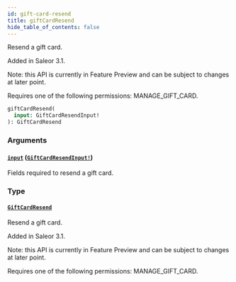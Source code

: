 ```yaml
---
id: gift-card-resend
title: giftCardResend
hide_table_of_contents: false
---
```


Resend a gift card.

Added in Saleor 3.1.

Note: this API is currently in Feature Preview and can be subject to changes at later point.

Requires one of the following permissions: MANAGE_GIFT_CARD.

```graphql
giftCardResend(
  input: GiftCardResendInput!
): GiftCardResend
```

### Arguments

#### [`input`](#) ([`GiftCardResendInput!`](../../../developer/api-reference/inputs/gift-card-resend-input))

Fields required to resend a gift card.

### Type

#### [`GiftCardResend`](../../../developer/api-reference/objects/gift-card-resend)

Resend a gift card.

Added in Saleor 3.1.

Note: this API is currently in Feature Preview and can be subject to changes at later point.

Requires one of the following permissions: MANAGE_GIFT_CARD.
